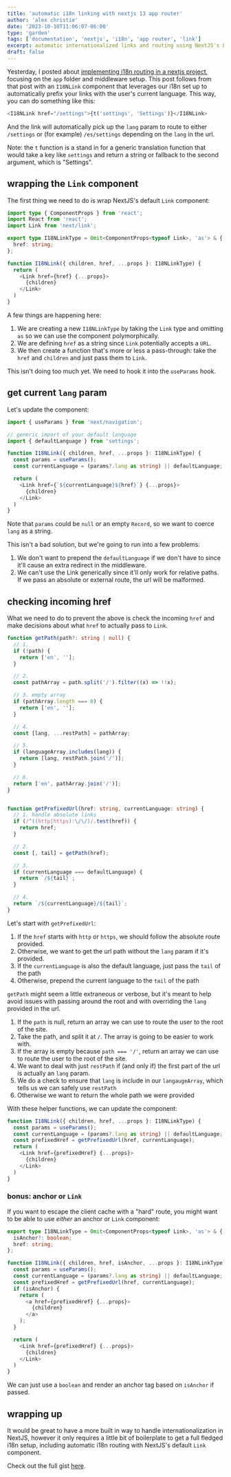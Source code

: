```yaml
---
title: 'automatic i18n linking with nextjs 13 app router'
author: 'alex christie'
date: '2023-10-10T11:06:07-06:00'
type: 'garden'
tags: ['documentation', 'nextjs', 'i18n', 'app router', 'link']
excerpt: automatic internationalized links and routing using NextJS's Link component and app router
draft: false
---
```


Yesterday, I posted about [implementing i18n routing in a nextjs project]('/12-i18n-nextjs'), focusing on the `app` folder and middleware setup. This post follows from that post with an `I18NLink` component that leverages our i18n set up to automatically prefix your links with the user's current language. This way, you can do something like this:

``` typescript
<I18NLink href="/settings">{t('settings', 'Settings')}</I18NLink>
```

And the link will automatically pick up the `lang` param to route to either `/settings` or (for example) `/es/settings` depending on the `lang` in the url.

Note: the `t` function is a stand in for a generic translation function that would take a key like `settings` and return a string or fallback to the second argument, which is "Settings".

## wrapping the `Link` component

The first thing we need to do is wrap NextJS's default `Link` component:

``` typescript
import type { ComponentProps } from 'react';
import React from 'react';
import Link from 'next/link';

export type I18NLinkType = Omit<ComponentProps<typeof Link>, 'as'> & {
  href: string;
};

function I18NLink({ children, href, ...props }: I18NLinkType) {
  return (
    <Link href={href} {...props}>
      {children}
    </Link>
  )
}
```

A few things are happening here:

1. We are creating a new `I18NLinkType` by taking the `Link` type and omitting `as` so we can use the component polymorphically.
2. We are defining `href` as a string since `Link` potentially accepts a `URL`.
3. We then create a function that's more or less a pass-through: take the `href` and `children` and just pass them to `Link`.

This isn't doing too much yet. We need to hook it into the `useParams` hook.

## get current `lang` param

Let's update the component:

``` typescript
import { useParams } from 'next/navigation';

// generic import of your default language
import { defaultLanguage } from 'settings';

function I18NLink({ children, href, ...props }: I18NLinkType) {
  const params = useParams();
  const currentLanguage = (params?.lang as string) || defaultLanguage;

  return (
    <Link href={`${currentLanguage}${href}`} {...props}>
      {children}
    </Link>
  )
}
```

Note that `params` could be `null` or an empty `Record`, so we want to coerce `lang` as a string.

This isn't a bad solution, but we're going to run into a few problems:

1. We don't want to prepend the `defaultLanguage` if we don't have to since it'll cause an extra redirect in the middleware.
2. We can't use the Link generically since it'll only work for relative paths. If we pass an absolute or external route, the url will be malformed.

## checking incoming href

What we need to do to prevent the above is check the incoming `href` and make decisions about what `href` to actually pass to `Link`.

``` typescript
function getPath(path?: string | null) {
  // 1.
  if (!path) {
    return ['en', ''];
  }

  // 2.
  const pathArray = path.split('/').filter((x) => !!x);

  // 3. empty array
  if (pathArray.length === 0) {
    return ['en', ''];
  }

  // 4.
  const [lang, ...restPath] = pathArray;

  // 5.
  if (languageArray.includes(lang)) {
    return [lang, restPath.join('/')];
  }

  // 6.
  return ['en', pathArray.join('/')];
}


function getPrefixedUrl(href: string, currentLanguage: string) {
  // 1. handle absolute links
  if (/^((http|https):\/\/)/.test(href)) {
    return href;
  }

  // 2.
  const [, tail] = getPath(href);

  // 3.
  if (currentLanguage === defaultLanguage) {
    return `/${tail}`;
  }

  // 4.
  return `/${currentLanguage}/${tail}`;
}
```

Let's start with `getPrefixedUrl`:

1. If the `href` starts with `http` or `https`, we should follow the absolute route provided.
2. Otherwise, we want to get the url path without the `lang` param if it's provided.
3. If the `currentLanguage` is also the default language, just pass the `tail` of the path
4. Otherwise, prepend the current language to the `tail` of the path

`getPath` might seem a little extraneous or verbose, but it's meant to help avoid issues with passing around the root and with overriding the `lang` provided in the url.

1. If the `path` is null, return an array we can use to route the user to the root of the site.
2. Take the path, and split it at `/`. The array is going to be easier to work with.
3. If the array is empty because `path === '/'`, return an array we can use to route the user to the root of the site. 
4. We want to deal with just `restPath` if (and only if) the first part of the url is actually an `lang` param.
5. We do a check to ensure that `lang` is include in our `langaugeArray`, which tells us we can safely use `restPath`
6. Otherwise we want to return the whole path we were provided

With these helper functions, we can update the component:

``` typescript
function I18NLink({ children, href, ...props }: I18NLinkType) {
  const params = useParams();
  const currentLanguage = (params?.lang as string) || defaultLanguage;
  const prefixedHref = getPrefixedUrl(href, currentLanguage);
  return (
    <Link href={prefixedHref} {...props}>
      {children}
    </Link>
  )
}
```

### bonus: anchor or `Link`

If you want to escape the client cache with a "hard" route, you might want to be able to use *either* an anchor or `Link` component:

``` typescript
export type I18NLinkType = Omit<ComponentProps<typeof Link>, 'as'> & {
  isAnchor?: boolean;
  href: string;
};

function I18NLink({ children, href, isAnchor, ...props }: I18NLinkType) {
  const params = useParams();
  const currentLanguage = (params?.lang as string) || defaultLanguage;
  const prefixedHref = getPrefixedUrl(href, currentLanguage);
  if (isAnchor) {
    return (
      <a href={prefixedHref} {...props}>
        {children}
      </a>
    );
  }

  return (
    <Link href={prefixedHref} {...props}>
      {children}
    </Link>
  )
}
```

We can just use a `boolean` and render an anchor tag based on `isAnchor` if passed.

## wrapping up

It would be great to have a more built in way to handle internationalization in NextJS, however it only requires a little bit of boilerplate to get a full fledged i18n setup, including automatic i18n routing with NextJS's default `Link` component.

Check out the full gist [here](https://gist.github.com/inadeqtfuturs/5281c16d825208fb36fec0ecb79d4d65).
